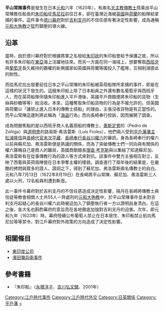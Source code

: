 {{japanese|平山常陳事件|ひらやま じょうちんじけん|Hirayama Jyōchi Jiken|}}
'''平山常陳事件'''是發生在日本[[元和_(後水尾天皇)|元和]]六年（1620年），有兩名[[天主教|天主教]][[傳教士|傳教士]]搭乘由平山常陳擔任船長的[[朱印船|朱印船]]從[[馬尼拉|馬尼拉]]前往日本，卻在臺灣近海被[[英國|英國]]與[[荷蘭|荷蘭]]的船隊給拿捕的事件。這件事令[[德川幕府|德川幕府]]對於[[吉利支丹|吉利支丹]]的不信任感有著決定性影響，成為通稱[[元和大殉教|元和大殉教]]之猛烈鎮壓的導火線。

==沿革==
當時，由於德川幕府對於根據將軍之名發給[[朱印狀|朱印狀]]的朱印船會給予保護之故，所以有許多朱印船在[[東亞|東亞]]海上活躍地往來。而另一方面在同一海域上，想要奪取[[西班牙|西班牙]]與[[葡萄牙|葡萄牙]]長久維持的霸權的新興國家如英國與荷蘭等國投入了艦隊，互相削減彼此的耐性。

而從馬尼拉出發要前往日本之平山常陳的朱印船被英荷船隊所拿捕的事件，即是在這樣的狀況下發生的。這艘朱印船上除了日本船員之外還有數名葡萄牙與西班牙人，而在英荷船隊伴隨朱印船進入平戶港後，英國平戶商館便將朱印船的貨物（生絲與砂糖等等）給沒收。本來，這種奪取朱印船貨物的行為是不被允許的，但英國與荷蘭以「讓禁止進入日本的傳教士搭船」的理由，主張沒收貨物是有正當性的。而平山常陳這邊則將此稱為「[[海盜|海盜]]行為」而向長崎奉行控訴，因而展開了調查。

成為問題焦點的是以西班牙商人名義搭船的傳教士，[[奧斯定會|奧斯定會]]的{{link-es|佩德羅·德·蘇尼加-貝拉斯科|Pedro de Zúñiga y Velasco|佩德羅·德·蘇尼加}}（Pedro de Zúñiga）與[[多明我會|道明會]]的路易斯·弗洛雷斯（Luis Froles），他們兩人受到[[平戶藩|平戶藩]][[藩主|藩主]][[松浦隆信_(宗陽)|松浦隆信]]與[[長崎代官|長崎代官]][[末次平藏|末次平藏]]、[[長崎奉行|長崎奉行]][[長谷川權六|長谷川權六]]的審訊。身為長崎奉行的權六以前與蘇尼加、弗洛雷斯便是熟識的關係，而為了突破傳教士們一同向與有關係的權六聲稱自己是商人的難局，英國商館館長[[理查·考克斯|理查·考克斯]]與{{link-en|雅克·斯佩克斯|Jacques Specx}}以集結了知道蘇尼加、弗洛雷斯有在從事傳教行為的證人等方式來對抗。該事件中雙方主張相互對立，反映了西葡與英荷兩陣營在日本爭奪主權的樣貌。調查進行了兩年後的結果是，在嚴酷的拷問與眾多的證人、證詞之下，得到了蘇尼加、弗洛雷斯兩名傳教士的自白。元和八年7月13日（1622年8月19日）在長崎將平山常陳、蘇尼加、弗洛雷斯三人處以火刑，12名船員則遭到斬首。

此一事件令幕府對於吉利支丹的不信任感造成決定性影響，隔月在長崎將傳教士與信徒等教會相關人士共55人一齊處刑的[[元和大殉教|元和大殉教]]中，於平山常陳事件並未對吉利支丹起疑心的長谷川權六此時被迫加入了鎮壓執行者一方以證明自身清白。在這之後，各大名也斟酌幕府的意旨而在各地徹底加強對吉利支丹的迫害。次年，即元和九年（1623年）時，幕府陸續公布葡萄人禁止在日本居住、朱印船禁止航向馬尼拉等等禁令，對江戶幕府對外政策的方向造成了決定性影響。

==相關條目==
*[[東印度公司|東印度公司]]
* [[濱田彌兵衛事件|濱田彌兵衛事件]]

==參考書籍==
*『朱印船』（[[永積洋子|永積洋子]]、[[吉川弘文館|吉川弘文館]]、2001年）

[[Category:江戶時代事件|Category:江戶時代事件]]
[[Category:江戶時代外交|Category:江戶時代外交]]
[[Category:日英關係|Category:日英關係]]
[[Category:平戶藩|Category:平戶藩]]
[[Category:吉利支丹|+]]